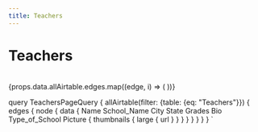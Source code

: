 ```yaml
---
title: Teachers
---
```



<Layout>

# Teachers

<br/>

<Gallery n={4}>
{props.data.allAirtable.edges.map((edge, i) => (
    <PersonCard
        photoUrl={edge.node.data.Picture ? edge.node.data.Picture[0].thumbnails.large.url : ''}
        name={edge.node.data.Name}
        school={edge.node.data.School_Name}
        schoolType={edge.node.data.Type_of_School}
        city={edge.node.data.City}
        state={edge.node.data.State}
        grades={edge.node.data.Grades}
        bio={edge.node.data.Bio}
    />
))}
</Gallery>
</Layout>

query TeachersPageQuery {
  allAirtable(filter: {table: {eq: "Teachers"}}) {
    edges {
      node {
        data {
          Name
          School_Name
          City
          State
          Grades
          Bio
          Type_of_School
          Picture {
            thumbnails {
              large {
                url
              }
            }
          }
        }
      }
    }
  }
}
`
